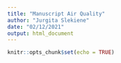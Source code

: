 ```yaml
---
title: "Manuscript Air Quality"
author: "Jurgita Slekiene"
date: "02/12/2021"
output: html_document
---
```


```r
knitr::opts_chunk$set(echo = TRUE)
```

